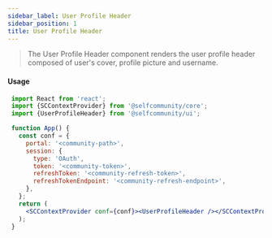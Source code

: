 ```yaml
---
sidebar_label: User Profile Header
sidebar_position: 1
title: User Profile Header
---
```


> The User Profile Header component renders the user profile header composed of user's cover, profile picture and username.


<Logged><UserProfileHeader/></Logged>


#### Usage

```jsx
 import React from 'react';
 import {SCContextProvider} from '@selfcommunity/core';
 import {UserProfileHeader} from '@selfcommunity/ui';

 function App() {
   const conf = {
     portal: '<community-path>',
     session: {
       type: 'OAuth',
       token: '<community-token>',
       refreshToken: '<community-refresh-token>',
       refreshTokenEndpoint: '<community-refresh-endpoint>',
     },
   };
   return (
     <SCContextProvider conf={conf}><UserProfileHeader /></SCContextProvider>
   );
 }
```